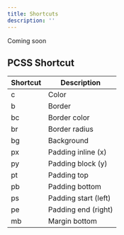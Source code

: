 ```yaml
---
title: Shortcuts
description: ''
---
```


Coming soon
## PCSS Shortcut

| Shortcut    | Description           |
| ----------- | --------------------- |
| c           | Color                 |
| b           | Border                |
| bc          | Border color          |
| br          | Border radius         |
| bg          | Background            |
| px          | Padding inline (x)    |
| py          | Padding block (y)     |
| pt          | Padding top           |
| pb          | Padding bottom        |
| ps          | Padding start (left)  |
| pe          | Padding end (right)   |
| mb          | Margin bottom         |
